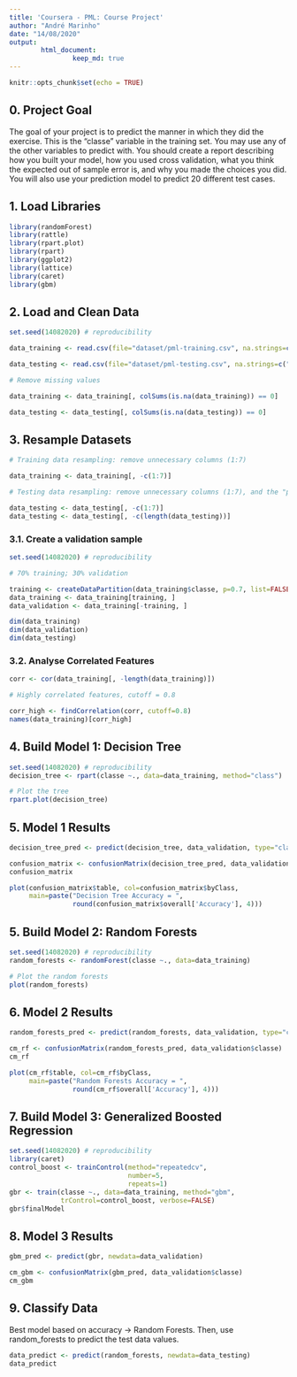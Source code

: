 ```yaml
---
title: 'Coursera - PML: Course Project'
author: "André Marinho"
date: "14/08/2020"
output: 
        html_document:
                keep_md: true
---
```


```r
knitr::opts_chunk$set(echo = TRUE)
```

## 0. Project Goal

The goal of your project is to predict the manner in which they did the exercise. This is the "classe" variable in the training set. You may use any of the other variables to predict with. You should create a report describing how you built your model, how you used cross validation, what you think the expected out of sample error is, and why you made the choices you did. You will also use your prediction model to predict 20 different test cases.

## 1. Load Libraries

```r
library(randomForest)
library(rattle)
library(rpart.plot)
library(rpart)
library(ggplot2)
library(lattice)
library(caret)
library(gbm)
```

## 2. Load and Clean Data

```r
set.seed(14082020) # reproducibility

data_training <- read.csv(file="dataset/pml-training.csv", na.strings=c("NA", "#DIV/0!", ""), header=TRUE)

data_testing <- read.csv(file="dataset/pml-testing.csv", na.strings=c("NA", "#DIV/0!", ""), header=TRUE)

# Remove missing values

data_training <- data_training[, colSums(is.na(data_training)) == 0]

data_testing <- data_testing[, colSums(is.na(data_testing)) == 0]
```

## 3. Resample Datasets

```r
# Training data resampling: remove unnecessary columns (1:7)

data_training <- data_training[, -c(1:7)]

# Testing data resampling: remove unnecessary columns (1:7), and the "problem_id" column (of the Coursera assignment project)

data_testing <- data_testing[, -c(1:7)]
data_testing <- data_testing[, -c(length(data_testing))]
```

### 3.1. Create a validation sample

```r
set.seed(14082020) # reproducibility

# 70% training; 30% validation

training <- createDataPartition(data_training$classe, p=0.7, list=FALSE)
data_training <- data_training[training, ]
data_validation <- data_training[-training, ]

dim(data_training)
dim(data_validation)
dim(data_testing)
```

### 3.2. Analyse Correlated Features

```r
corr <- cor(data_training[, -length(data_training)])

# Highly correlated features, cutoff = 0.8

corr_high <- findCorrelation(corr, cutoff=0.8)
names(data_training)[corr_high]
```

## 4. Build Model 1: Decision Tree

```r
set.seed(14082020) # reproducibility
decision_tree <- rpart(classe ~., data=data_training, method="class")

# Plot the tree
rpart.plot(decision_tree)
```

## 5. Model 1 Results

```r
decision_tree_pred <- predict(decision_tree, data_validation, type="class")

confusion_matrix <- confusionMatrix(decision_tree_pred, data_validation$classe)
confusion_matrix

plot(confusion_matrix$table, col=confusion_matrix$byClass,
     main=paste("Decision Tree Accuracy = ",
                round(confusion_matrix$overall['Accuracy'], 4)))
```

## 5. Build Model 2: Random Forests

```r
set.seed(14082020) # reproducibility
random_forests <- randomForest(classe ~., data=data_training)

# Plot the random forests
plot(random_forests)
```

## 6. Model 2 Results

```r
random_forests_pred <- predict(random_forests, data_validation, type="class")

cm_rf <- confusionMatrix(random_forests_pred, data_validation$classe)
cm_rf

plot(cm_rf$table, col=cm_rf$byClass, 
     main=paste("Random Forests Accuracy = ",
                round(cm_rf$overall['Accuracy'], 4)))
```

## 7. Build Model 3: Generalized Boosted Regression

```r
set.seed(14082020) # reproducibility
library(caret)
control_boost <- trainControl(method="repeatedcv",
                              number=5,
                              repeats=1)
gbr <- train(classe ~., data=data_training, method="gbm",
             trControl=control_boost, verbose=FALSE)
gbr$finalModel
```

## 8. Model 3 Results

```r
gbm_pred <- predict(gbr, newdata=data_validation)

cm_gbm <- confusionMatrix(gbm_pred, data_validation$classe)
cm_gbm
```

## 9. Classify Data

Best model based on accuracy -> Random Forests. Then, use random_forests to predict the test data values.

```r
data_predict <- predict(random_forests, newdata=data_testing)
data_predict
```